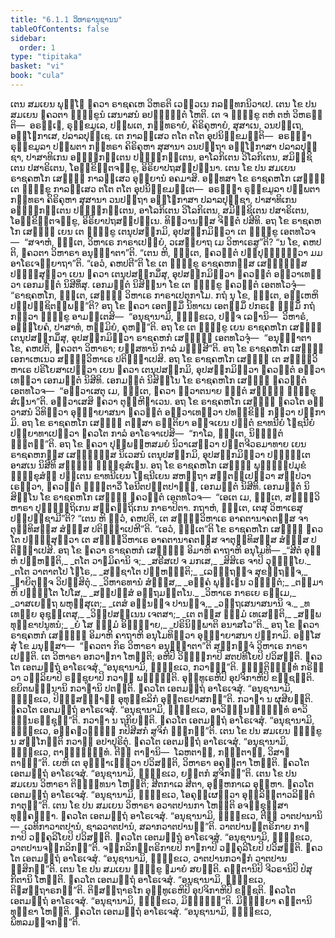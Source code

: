 ```yaml
---
title: "6.1.1 ວິຫາຣານຸຊານນ"
tableOfContents: false
sidebar:
  order: 1
type: "tipitaka"
basket: "vi"
book: "cula"
---
```



<DynamicBreadcrumb />

<Division number="294" book="cula">

<Paragraph number="1259" book="cula">
ເຕນ ສມເຍນ ພຸທ຺ໂຘ ຠຄວາ ຣາຊຄເຫ ວິຫຣຕິ ເວຬຸວເນ ກລນ຺ທກນິວາເປ. ເຕນ ໂຂ ປນ ສມເຍນ ຠຄວຕາ ຠິກ຺ຂູນໍ ເສນາສນໍ ອປຎ຺ຎຕ຺ຕໍ ໂຫຕິ. ເຕ ຈ ຠິກ຺ຂູ ຕຫໍ ຕຫໍ ວິຫຣນ຺ຕິ—  ອຣຎ຺ເຎ, ຣຸກ຺ຂມູເລ, ປພ຺ພເຕ, ກນ຺ທຣາຍໍ, ຄິຣິຄຸຫາຍໍ, ສຸສາເນ, ວນປຕ຺ເຖ, ອຊ຺ໂຌກາເສ, ປລາລປຸຎ຺ເຊ. ເຕ ກາລສ຺ເສວ ຕໂຕ ຕໂຕ ອຸປນິກ຺ຂມນ຺ຕິ—  ອຣຎ຺ຎາ ຣຸກ຺ຂມູລາ ປພ຺ພຕາ ກນ຺ທຣາ ຄິຣິຄຸຫາ ສຸສານາ ວນປຕ຺ຖາ ອຊ຺ໂຌກາສາ ປລາລປຸຎ຺ຊາ, ປາສາທິເກນ ອຠິກ຺ກນ຺ເຕນ ປຏິກ຺ກນ຺ເຕນ, ອາໂລກິເຕນ ວິໂລກິເຕນ, ສມິຎ຺ຊິເຕນ ປສາຣິເຕນ, ໂອກ຺ຂິຕ຺ຕຈກ຺ຂູ, ອິຣິຍາປຖສມ຺ປນ຺ນາ. ເຕນ ໂຂ ປນ ສມເຍນ ຣາຊຄຫໂກ ເສຏ຺ຐີ ກາລສ຺ເສວ ອຸຍ຺ຍານໍ ອຄມາສິ. ອທ຺ທສາ ໂຂ ຣາຊຄຫໂກ ເສຏ຺ຐີ ເຕ ຠິກ຺ຂູ ກາລສ຺ເສວ ຕໂຕ ຕໂຕ ອຸປນິກ຺ຂມນ຺ເຕ—  ອຣຎ຺ຎາ ຣຸກ຺ຂມູລາ ປພ຺ພຕາ ກນ຺ທຣາ ຄິຣິຄຸຫາ ສຸສານາ ວນປຕ຺ຖາ ອຊ຺ໂຌກາສາ ປລາລປຸຎ຺ຊາ, ປາສາທິເກນ ອຠິກ຺ກນ຺ເຕນ ປຏິກ຺ກນ຺ເຕນ, ອາໂລກິເຕນ ວິໂລກິເຕນ, ສມິຎ຺ຊິເຕນ ປສາຣິເຕນ, ໂອກ຺ຂິຕ຺ຕຈກ຺ຂູ, ອິຣິຍາປຖສມ຺ປນ຺ເນ. ທິສ຺ວານສ຺ສ ຈິຕ຺ຕໍ ປສີທິ. ອຖ ໂຂ ຣາຊຄຫໂກ ເສຏ຺ຐີ ເຍນ ເຕ ຠິກ຺ຂູ ເຕນຸປສງ຺ກມິ, ອຸປສງ຺ກມິຕ຺ວາ ເຕ ຠິກ຺ຂູ ເອຕທໂວຈ—  “ສຈາຫໍ, ຠນ຺ເຕ, ວິຫາເຣ ກາຣາເປຍ຺ຍໍ, ວເສຍ຺ຍາຖ ເມ ວິຫາເຣສູ”ຕິ? “ນ ໂຂ, ຄຫປຕິ, ຠຄວຕາ ວິຫາຣາ ອນຸຎ຺ຎາຕາ”ຕິ. “ເຕນ ຫິ, ຠນ຺ເຕ, ຠຄວນ຺ຕໍ ປຏິປຸຈ຺ຉິຕ຺ວາ ມມ ອາໂຣເຈຍ຺ຍາຖາ”ຕິ. “ເອວໍ, ຄຫປຕີ”ຕິ ໂຂ ເຕ ຠິກ຺ຂູ ຣາຊຄຫກສ຺ສ ເສຏ຺ຐິສ຺ສ ປຏິສ຺ສຸຕ຺ວາ ເຍນ ຠຄວາ ເຕນຸປສງ຺ກມິໍສຸ, ອຸປສງ຺ກມິຕ຺ວາ ຠຄວນ຺ຕໍ ອຠິວາເທຕ຺ວາ ເອກມນ຺ຕໍ ນິສີທິໍສຸ. ເອກມນ຺ຕໍ ນິສິນ຺ນາ ໂຂ ເຕ ຠິກ຺ຂູ ຠຄວນ຺ຕໍ ເອຕທໂວຈຸໍ—  “ຣາຊຄຫໂກ, ຠນ຺ເຕ, ເສຏ຺ຐີ ວິຫາເຣ ກາຣາເປຕຸກາໂມ. ກຖໍ ນຸ ໂຂ, ຠນ຺ເຕ, ອມ຺ເຫຫິ ປຏິປຊ຺ຊິຕພ຺ພນ຺”ຕິ? ອຖ ໂຂ ຠຄວາ ເອຕສ຺ມິໍ ນິທາເນ ເອຕສ຺ມິໍ ປກຣເຓ ຘມ຺ມິໍ ກຖໍ ກຕ຺ວາ ຠິກ຺ຂູ ອາມນ຺ເຕສິ—  “ອນຸຊານາມິ, ຠິກ຺ຂເວ, ປຎ຺ຈ ເລຓານິ—  ວິຫາຣໍ, ອຑ຺ຒໂຍຄໍ, ປາສາທໍ, ຫມ຺ມິຍໍ, ຄຸຫນ຺”ຕິ.
</Paragraph>

<Paragraph number="1260" book="cula">
ອຖ ໂຂ ເຕ ຠິກ຺ຂູ ເຍນ ຣາຊຄຫໂກ ເສຏ຺ຐີ ເຕນຸປສງ຺ກມິໍສຸ, ອຸປສງ຺ກມິຕ຺ວາ ຣາຊຄຫກໍ ເສຏ຺ຐິໍ ເອຕທໂວຈຸໍ—  “ອນຸຎ຺ຎາຕາ ໂຂ, ຄຫປຕິ, ຠຄວຕາ ວິຫາຣາ; ຍສ຺ສທານິ ກາລໍ ມຎ຺ຎສີ”ຕິ. ອຖ ໂຂ ຣາຊຄຫໂກ ເສຏ຺ຐີ ເອກາເຫເນວ ສຏ຺ຐິວິຫາເຣ ປຕິຏ຺ຐາເປສິ. ອຖ ໂຂ ຣາຊຄຫໂກ ເສຏ຺ຐີ ເຕ ສຏ຺ຐິວິຫາເຣ ປຣິໂຍສາເປຕ຺ວາ ເຍນ ຠຄວາ ເຕນຸປສງ຺ກມິ, ອຸປສງ຺ກມິຕ຺ວາ ຠຄວນ຺ຕໍ ອຠິວາເທຕ຺ວາ ເອກມນ຺ຕໍ ນິສີທິ. ເອກມນ຺ຕໍ ນິສິນ຺ໂນ ໂຂ ຣາຊຄຫໂກ ເສຏ຺ຐີ ຠຄວນ຺ຕໍ ເອຕທໂວຈ—  “ອຘິວາເສຕຸ ເມ, ຠນ຺ເຕ, ຠຄວາ ສ຺ວາຕນາຍ ຠຕ຺ຕໍ ສທ຺ຘິໍ ຠິກ຺ຂຸສໍເຆນາ”ຕິ. ອຘິວາເສສິ ຠຄວາ ຕຸຓ຺ຫີຠາເວນ. ອຖ ໂຂ ຣາຊຄຫໂກ ເສຏ຺ຐີ ຠຄວໂຕ ອຘິວາສນໍ ວິທິຕ຺ວາ ອຸຏ຺ຐາຍາສນາ ຠຄວນ຺ຕໍ ອຠິວາເທຕ຺ວາ ປທກ຺ຂິຓໍ ກຕ຺ວາ ປກ຺ກາມິ.
</Paragraph>

<Paragraph number="1261" book="cula">
ອຖ ໂຂ ຣາຊຄຫໂກ ເສຏ຺ຐີ ຕສ຺ສາ ຣຕ຺ຕິຍາ ອຈ຺ຈເຍນ ປຓີຕໍ ຂາທນີຍໍ ໂຠຊນີຍໍ ປຏິຍາທາເປຕ຺ວາ ຠຄວໂຕ ກາລໍ ອາໂຣຈາເປສິ—  “ກາໂລ, ຠນ຺ເຕ, ນິຏ຺ຐິຕໍ ຠຕ຺ຕນ຺”ຕິ. ອຖ ໂຂ ຠຄວາ ປຸພ຺ພຓ຺ຫສມຍໍ ນິວາເສຕ຺ວາ ປຕ຺ຕຈີວຣມາທາຍ ເຍນ ຣາຊຄຫກສ຺ສ ເສຏ຺ຐິສ຺ສ ນິເວສນໍ ເຕນຸປສງ຺ກມິ, ອຸປສງ຺ກມິຕ຺ວາ ປຎ຺ຎຕ຺ເຕ ອາສເນ ນິສີທິ ສທ຺ຘິໍ ຠິກ຺ຂຸສໍເຆນ. ອຖ ໂຂ ຣາຊຄຫໂກ ເສຏ຺ຐີ ພຸທ຺ຘປ຺ປມຸຂໍ ຠິກ຺ຂຸສໍຆໍ ປຓີເຕນ ຂາທນີເຍນ ໂຠຊນີເຍນ ສຫຕ຺ຖາ ສນ຺ຕປ຺ເປຕ຺ວາ ສມ຺ປວາເຣຕ຺ວາ, ຠຄວນ຺ຕໍ ຠຸຕ຺ຕາວິໍ ໂອນີຕປຕ຺ຕປາຓິໍ, ເອກມນ຺ຕໍ ນິສີທິ. ເອກມນ຺ຕໍ ນິສິນ຺ໂນ ໂຂ ຣາຊຄຫໂກ ເສຏ຺ຐີ ຠຄວນ຺ຕໍ ເອຕທໂວຈ—  “ເອເຕ ເມ, ຠນ຺ເຕ, ສຏ຺ຐິວິຫາຣາ ປຸຎ຺ຎຕ຺ຖິເກນ ສຄ຺ຄຕ຺ຖິເກນ ກາຣາປິຕາ. ກຖາຫໍ, ຠນ຺ເຕ, ເຕສຸ ວິຫາເຣສຸ ປຏິປຊ຺ຊາມີ”ຕິ? “ເຕນ ຫິ ຕ຺ວໍ, ຄຫປຕິ, ເຕ ສຏ຺ຐິວິຫາເຣ ອາຄຕານາຄຕສ຺ສ ຈາຕຸທ຺ທິສສ຺ສ ສໍຆສ຺ສ ປຕິຏ຺ຐາເປຫີ”ຕິ. “ເອວໍ, ຠນ຺ເຕ”ຕິ ໂຂ ຣາຊຄຫໂກ ເສຏ຺ຐີ ຠຄວໂຕ ປຏິສ຺ສຸຕ຺ວາ ເຕ ສຏ຺ຐິວິຫາເຣ ອາຄຕານາຄຕສ຺ສ ຈາຕຸທ຺ທິສສ຺ສ ສໍຆສ຺ສ ປຕິຏ຺ຐາເປສິ.
</Paragraph>

</Division>
<Division number="295" book="cula">

<Paragraph number="1262" book="cula">
ອຖ ໂຂ ຠຄວາ ຣາຊຄຫກໍ ເສຏ຺ຐິໍ ອິມາຫິ ຄາຖາຫິ ອນຸໂມທິ—
</Paragraph>

<Paragraph number="1263" type="verses" book="cula">
_“ສີຕໍ ອຸຓ຺ຫໍ ປຏິຫນ຺ຕິ,_  
_ຕໂຕ ວາຬມິຄານິ ຈ;_  
_ສຣີສເປ ຈ ມກເສ,_  
_ສິສິເຣ ຈາປິ ວຸຏ຺ຐິໂຍ._  

</Paragraph>

<Paragraph number="1264" type="verses" book="cula">
_ຕໂຕ ວາຕາຕໂປ ໂຆໂຣ,_  
_ສຎ຺ຊາໂຕ ປຏິຫຎ຺ຎຕິ;_  
_ເລຓຕ຺ຖຎ຺ຈ ສຸຂຕ຺ຖຎ຺ຈ,_  
_ຌາຍິຕຸຎ຺ຈ ວິປສ຺ສິຕຸໍ._  

</Paragraph>

<Paragraph number="1265" type="verses" book="cula">
_ວິຫາຣທານໍ ສໍຆສ຺ສ,_  
_ອຄ຺ຄໍ ພຸທ຺ເຘນ ວຓ຺ຓິຕໍ;_  
_ຕສ຺ມາ ຫິ ປຓ຺ຑິໂຕ ໂປໂສ,_  
_ສມ຺ປສ຺ສໍ ອຕ຺ຖມຕ຺ຕໂນ._  

</Paragraph>

<Paragraph number="1266" type="verses" book="cula">
_ວິຫາເຣ ກາຣເຍ ຣມ຺ເມ,_  
_ວາສເຍຕ຺ຖ ພຫຸສ຺ສຸເຕ;_  
_ເຕສໍ ອນ຺ນຎ຺ຈ ປານຎ຺ຈ,_  
_ວຕ຺ຖເສນາສນານິ ຈ._  

</Paragraph>

<Paragraph number="1267" type="verses" book="cula">
_ທເທຍ຺ຍ ອຸຊຸຠູເຕສຸ,_  
_ວິປ຺ປສນ຺ເນນ ເຈຕສາ;_  
_ເຕ ຕສ຺ສ ຘມ຺ມໍ ເທເສນ຺ຕິ,_  
_ສພ຺ພທຸກ຺ຂາປນູທນໍ;_  
_ຍໍ ໂສ ຘມ຺ມໍ ອິຘຎ຺ຎາຍ,_  
_ປຣິນິພ຺ພາຕິ ອນາສໂວ”ຕິ._  

</Paragraph>

<Paragraph number="1268" book="cula">
ອຖ ໂຂ ຠຄວາ ຣາຊຄຫກໍ ເສຏ຺ຐິໍ ອິມາຫິ ຄາຖາຫິ ອນຸໂມທິຕ຺ວາ ອຸຏ຺ຐາຍາສນາ ປກ຺ກາມິ.
</Paragraph>

</Division>
<Division number="296" book="cula">

<Paragraph number="1269" book="cula">
ອສ຺ໂສສຸໍ ໂຂ ມນຸສ຺ສາ—  “ຠຄວຕາ ກິຣ ວິຫາຣາ ອນຸຎ຺ຎາຕາ”ຕິ ສກ຺ກຈ຺ຈໍ ວິຫາເຣ ກາຣາເປນ຺ຕິ. ເຕ ວິຫາຣາ ອກວາຏກາ ໂຫນ຺ຕິ; ອຫີປິ ວິຈ຺ຉິກາປິ ສຕປທິໂຍປິ ປວິສນ຺ຕິ. ຠຄວໂຕ ເອຕມຕ຺ຖໍ ອາໂຣເຈສຸໍ. “ອນຸຊານາມິ, ຠິກ຺ຂເວ, ກວາຏນ຺”ຕິ. ຠິຕ຺ຕິຉິທ຺ທໍ ກຣິຕ຺ວາ ວລ຺ລິຍາປິ ຣຊ຺ຊຸຍາປິ ກວາຏໍ ພນ຺ຘນ຺ຕິ. ອຸນ຺ທູເຣຫິປິ ອຸປຈິກາຫິປິ ຂຊ຺ຊນ຺ຕິ. ຂຍິຕພນ຺ຘນານິ ກວາຏານິ ປຕນ຺ຕິ. ຠຄວໂຕ ເອຕມຕ຺ຖໍ ອາໂຣເຈສຸໍ. “ອນຸຊານາມິ, ຠິກ຺ຂເວ, ປິຏ຺ຐສງ຺ຆາຏໍ ອຸທຸກ຺ຂລິກໍ ອຸຕ຺ຕຣປາສກນ຺”ຕິ. ກວາຏາ ນ ຜຸສີຍນ຺ຕິ. ຠຄວໂຕ ເອຕມຕ຺ຖໍ ອາໂຣເຈສຸໍ. “ອນຸຊານາມິ, ຠິກ຺ຂເວ, ອາວິຎ຺ຉນຈ຺ຉິທ຺ທໍ ອາວິຎ຺ຉນຣຊ຺ຊຸນ຺”ຕິ. ກວາຏາ ນ ຖກິຍນ຺ຕິ. ຠຄວໂຕ ເອຕມຕ຺ຖໍ ອາໂຣເຈສຸໍ. “ອນຸຊານາມິ, ຠິກ຺ຂເວ, ອຄ຺ຄຬວຏ຺ຏິໍ ກປິສີສກໍ ສູຈິກໍ ຆຏິກນ຺”ຕິ.
</Paragraph>

<Paragraph number="1270" book="cula">
ເຕນ ໂຂ ປນ ສມເຍນ ຠິກ຺ຂູ ນ ສກ຺ໂກນ຺ຕິ ກວາຏໍ ອປາປຸຣິຕຸໍ. ຠຄວໂຕ ເອຕມຕ຺ຖໍ ອາໂຣເຈສຸໍ. “ອນຸຊານາມິ, ຠິກ຺ຂເວ, ຕາຬຈ຺ຉິທ຺ທໍ. ຕີຓິ ຕາຬານິ—  ໂລຫຕາຬໍ, ກຏ຺ຐຕາຬໍ, ວິສາຓຕາຬນ຺”ຕິ. ເຍຫິ ເຕ ອຸຄ຺ຆາເຏຕ຺ວາ ປວິສນ຺ຕິ, ວິຫາຣາ ອຄຸຕ຺ຕາ ໂຫນ຺ຕິ. ຠຄວໂຕ ເອຕມຕ຺ຖໍ ອາໂຣເຈສຸໍ. “ອນຸຊານາມິ, ຠິກ຺ຂເວ, ຍນ຺ຕກໍ ສູຈິກນ຺”ຕິ.
</Paragraph>

<Paragraph number="1271" book="cula">
ເຕນ ໂຂ ປນ ສມເຍນ ວິຫາຣາ ຕິຓຈ຺ຉທນາ ໂຫນ຺ຕິ; ສີຕກາເລ ສີຕາ, ອຸຓ຺ຫກາເລ ອຸຓ຺ຫາ. ຠຄວໂຕ ເອຕມຕ຺ຖໍ ອາໂຣເຈສຸໍ. “ອນຸຊານາມິ, ຠິກ຺ຂເວ, ໂອຄຸມ຺ເຜຕ຺ວາ ອຸລ຺ລິຕ຺ຕາວລິຕ຺ຕໍ ກາຕຸນ຺”ຕິ.
</Paragraph>

<Paragraph number="1272" book="cula">
ເຕນ ໂຂ ປນ ສມເຍນ ວິຫາຣາ ອວາຕປານກາ ໂຫນ຺ຕິ ອຈກ຺ຂຸສ຺ສາ ທຸຄ຺ຄນ຺ຘາ. ຠຄວໂຕ ເອຕມຕ຺ຖໍ ອາໂຣເຈສຸໍ. “ອນຸຊານາມິ, ຠິກ຺ຂເວ, ຕີຓິ ວາຕປານານິ—  ເວທິກາວາຕປານໍ, ຊາລວາຕປານໍ, ສລາກວາຕປານນ຺”ຕິ. ວາຕປານນ຺ຕຣິກາຍ ກາຬກາປິ ວຄ຺ຄຸລິໂຍປິ ປວິສນ຺ຕິ. ຠຄວໂຕ ເອຕມຕ຺ຖໍ ອາໂຣເຈສຸໍ. “ອນຸຊານາມິ, ຠິກ຺ຂເວ, ວາຕປານຈກ຺ກລິກນ຺”ຕິ. ຈກ຺ກລິກນ຺ຕຣິກາຍປິ ກາຬກາປິ ວຄ຺ຄຸລິໂຍປິ ປວິສນ຺ຕິ. ຠຄວໂຕ ເອຕມຕ຺ຖໍ ອາໂຣເຈສຸໍ. “ອນຸຊານາມິ, ຠິກ຺ຂເວ, ວາຕປານກວາຏກໍ ວາຕປານຠິສິກນ຺”ຕິ.
</Paragraph>

<Paragraph number="1273" book="cula">
ເຕນ ໂຂ ປນ ສມເຍນ ຠິກ຺ຂູ ຉມາຍໍ ສຍນ຺ຕິ. ຄຕ຺ຕານິປິ ຈີວຣານິປິ ປໍສຸກິຕານິ ໂຫນ຺ຕິ. ຠຄວໂຕ ເອຕມຕ຺ຖໍ ອາໂຣເຈສຸໍ. “ອນຸຊານາມິ, ຠິກ຺ຂເວ, ຕິຓສນ຺ຖາຣກນ຺”ຕິ. ຕິຓສນ຺ຖາຣໂກ ອຸນ຺ທູເຣຫິປິ ອຸປຈິກາຫິປິ ຂຊ຺ຊຕິ. ຠຄວໂຕ ເອຕມຕ຺ຖໍ ອາໂຣເຈສຸໍ. “ອນຸຊານາມິ, ຠິກ຺ຂເວ, ມິຑ຺ຒິນ຺”ຕິ. ມິຑ຺ຒິຍາ ຄຕ຺ຕານິ ທຸກ຺ຂາ ໂຫນ຺ຕິ. ຠຄວໂຕ ເອຕມຕ຺ຖໍ ອາໂຣເຈສຸໍ. “ອນຸຊານາມິ, ຠິກ຺ຂເວ, ພິທລມຎ຺ຈກນ຺”ຕິ.
</Paragraph>
</Division>